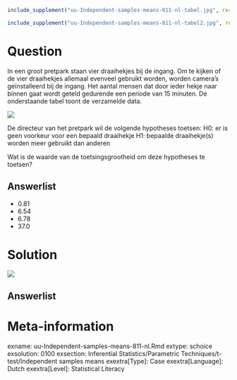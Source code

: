 ```{r, echo = FALSE, results = "hide"}
include_supplement("uu-Independent-samples-means-811-nl-tabel.jpg", recursive = TRUE)
```

```{r, echo = FALSE, results = "hide"}
include_supplement("uu-Independent-samples-means-811-nl-tabel2.jpg", recursive = TRUE)
```

Question
========
  
In een groot pretpark staan vier draaihekjes bij de ingang. Om te kijken of de vier draaihekjes allemaal evenveel gebruikt worden, worden camera’s geïnstalleerd bij de ingang. Het aantal mensen dat door ieder hekje naar binnen gaat wordt geteld gedurende een periode van 15 minuten. De onderstaande tabel toont de verzamelde data. 

![](uu-Independent-samples-means-811-nl-tabel.jpg)

De directeur van het pretpark wil de volgende hypotheses toetsen:
H0: er is geen voorkeur voor een bepaald draaihekje 
H1: bepaalde draaihekje(s) worden meer gebruikt dan anderen

Wat is de waarde van de toetsingsgrootheid om deze hypotheses te toetsen?

  
Answerlist
----------
* 0.81
* 6.54  
* 6.78
* 37.0


Solution
========
  
![](uu-Independent-samples-means-811-nl-tabel2.jpg)

Answerlist
----------



Meta-information
================
exname: uu-Independent-samples-means-811-nl.Rmd
extype: schoice
exsolution: 0100
exsection: Inferential Statistics/Parametric Techniques/t-test/Independent samples means
exextra[Type]: Case
exextra[Language]: Dutch
exextra[Level]: Statistical Literacy
